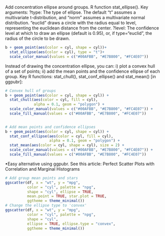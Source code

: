 
Add concentration ellipse around groups. R function stat_ellipse(). Key arguments: ?type: The type of ellipse. The default “t” assumes a multivariate t-distribution, and “norm” assumes a multivariate normal distribution. “euclid” draws a circle with the radius equal to level, representing the euclidean distance from the center.
?level: The confidence level at which to draw an ellipse (default is 0.95), or, if type=“euclid”, the radius of the circle to be drawn.
```r
b + geom_point(aes(color = cyl, shape = cyl))+
  stat_ellipse(aes(color = cyl), type = "t")+
  scale_color_manual(values = c("#00AFBB", "#E7B800", "#FC4E07"))
```

Instead of drawing the concentration ellipse, you can: i) plot a convex hull of a set of points; ii) add the mean points and the confidence ellipse of each group. Key R functions: stat_chull(), stat_conf_ellipse() and stat_mean() [in ggpubr]:
```r
# Convex hull of groups
b + geom_point(aes(color = cyl, shape = cyl)) +
  stat_chull(aes(color = cyl, fill = cyl), 
             alpha = 0.1, geom = "polygon") +
  scale_color_manual(values = c("#00AFBB", "#E7B800", "#FC4E07")) +
  scale_fill_manual(values = c("#00AFBB", "#E7B800", "#FC4E07")) 
  
```

```r
# Add mean points and confidence ellipses
b + geom_point(aes(color = cyl, shape = cyl)) +
  stat_conf_ellipse(aes(color = cyl, fill = cyl), 
                    alpha = 0.1, geom = "polygon") +
  stat_mean(aes(color = cyl, shape = cyl), size = 2) + 
  scale_color_manual(values = c("#00AFBB", "#E7B800", "#FC4E07")) +
  scale_fill_manual(values = c("#00AFBB", "#E7B800", "#FC4E07")) 
```
•Easy alternative using ggpubr. See this article: Perfect Scatter Plots with Correlation and Marginal Histograms
```r
# Add group mean points and stars
ggscatter(df, x = "wt", y = "mpg",
          color = "cyl", palette = "npg",
          shape = "cyl", ellipse = TRUE, 
          mean.point = TRUE, star.plot = TRUE,
          ggtheme = theme_minimal())
# Change the ellipse type to 'convex'
ggscatter(df, x = "wt", y = "mpg",
          color = "cyl", palette = "npg",
          shape = "cyl",
          ellipse = TRUE, ellipse.type = "convex",
          ggtheme = theme_minimal())
```
